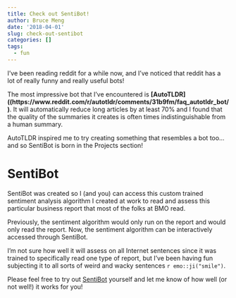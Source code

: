 ```yaml
---
title: Check out SentiBot!
author: Bruce Meng
date: '2018-04-01'
slug: check-out-sentibot
categories: []
tags:
  - fun
---
```


I've been reading reddit for a while now, and I've noticed that reddit has a lot of really funny and really useful bots!

The most impressive bot that I've encountered is **[AutoTLDR]((https://www.reddit.com/r/autotldr/comments/31b9fm/faq_autotldr_bot/)**. It will automatically reduce long articles by at least 70% and I found that the quality of the summaries it creates is often times indistinguishable from a human summary.

AutoTLDR inspired me to try creating something that resembles a bot too... and so SentiBot is born in the Projects section!

# SentiBot

SentiBot was created so I (and you) can access this custom trained sentiment analysis algorithm I created at work to read and assess this particular business report that most of the folks at BMO read. 

Previously, the sentiment algorithm would only run on the report and would only read the report. Now, the sentiment algorithm can be interactively accessed through SentiBot.

I'm not sure how well it will assess on all Internet sentences since it was trained to specifically read one type of report, but I've been having fun subjecting it to all sorts of weird and wacky sentences `r emo::ji("smile")`.

Please feel free to try out [SentiBot](URL) yourself and let me know of how well (or not well!) it works for you!